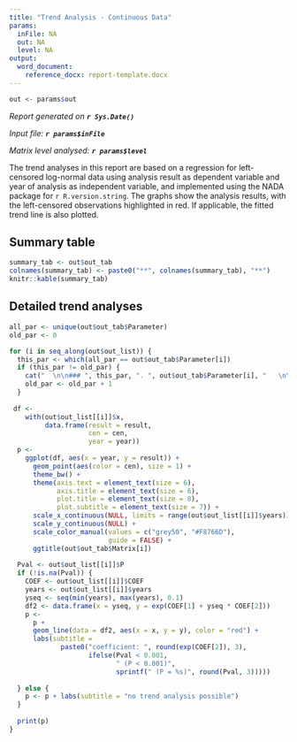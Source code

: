 ```yaml
---
title: "Trend Analysis - Continuous Data"
params:
  inFile: NA
  out: NA
  level: NA
output:
  word_document:
    reference_docx: report-template.docx
---
```


```r
out <- params$out
```

_Report generated on **`r Sys.Date()`**_

_Input file: **`r params$inFile`**_

_Matrix level analysed: **`r params$level`**_

The trend analyses in this report are based on a regression for left-censored log-normal data using analysis result as dependent variable and year of analysis as independent variable, and implemented using the NADA package for `r R.version.string`. The graphs show the analysis results, with the left-censored observations highlighted in red. If applicable, the fitted trend line is also plotted.

## Summary table

```r
summary_tab <- out$out_tab
colnames(summary_tab) <- paste0("**", colnames(summary_tab), "**")
knitr::kable(summary_tab)
```

## Detailed trend analyses

```r
all_par <- unique(out$out_tab$Parameter)
old_par <- 0

for (i in seq_along(out$out_list)) {
  this_par <- which(all_par == out$out_tab$Parameter[i])
  if (this_par != old_par) {
    cat("  \n\n### ", this_par, ". ", out$out_tab$Parameter[i], "   \n\n", sep = "")
    old_par <- old_par + 1
  }
  
 df <-
    with(out$out_list[[i]]$x,
         data.frame(result = result,
                    cen = cen,
                    year = year))
  p <-
    ggplot(df, aes(x = year, y = result)) +
      geom_point(aes(color = cen), size = 1) +
      theme_bw() +
      theme(axis.text = element_text(size = 6),
            axis.title = element_text(size = 6),
            plot.title = element_text(size = 8),
            plot.subtitle = element_text(size = 7)) +
      scale_x_continuous(NULL, limits = range(out$out_list[[i]]$years)) +
      scale_y_continuous(NULL) +
      scale_color_manual(values = c("grey50", "#F8766D"),
                         guide = FALSE) +
      ggtitle(out$out_tab$Matrix[i])
  
  Pval <- out$out_list[[i]]$P
  if (!is.na(Pval)) {
    COEF <- out$out_list[[i]]$COEF
    years <- out$out_list[[i]]$years
    yseq <- seq(min(years), max(years), 0.1)
    df2 <- data.frame(x = yseq, y = exp(COEF[1] + yseq * COEF[2]))
    p <-
      p +
      geom_line(data = df2, aes(x = x, y = y), color = "red") +
      labs(subtitle =
             paste0("coefficient: ", round(exp(COEF[2]), 3),
                    ifelse(Pval < 0.001,
                           " (P < 0.001)",
                           sprintf(" (P = %s)", round(Pval, 3)))))
    
  } else {
    p <- p + labs(subtitle = "no trend analysis possible")
  }
  
  print(p)
}
```
